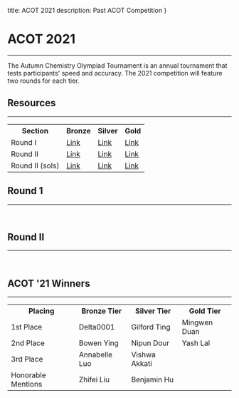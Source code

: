 title: ACOT 2021
description: Past ACOT Competition
}

# ACOT 2021
---
The Autumn Chemistry Olympiad Tournament is an annual tournament that tests participants' speed and accuracy.
The 2021 competition will feature two rounds for each tier.


## Resources
---
<table>
	<tr>
		<th>Section</th>
		<th>Bronze</th>
		<th>Silver</th>
		<th>Gold</th>
	</tr>
	<tr>
		<td>Round I</td>
		<td><a href="https://drive.google.com/file/d/1I7keaXhV8bNslZOY6S88cmULpsiu7Rgj/view?usp=sharing" class="text-blue-400 mt-0">Link</a></td>
		<td><a href="https://drive.google.com/file/d/17qa8OcbjGMt1yiHryxZVuOhHK1WzgY0e/view?usp=sharing" class="text-blue-400 mt-0">Link</a></td>
		<td><a href="https://drive.google.com/file/d/1HrUzIUd3N4gsgUuAt0MeYoJIkCc_FNgI/view?usp=sharing" class="text-blue-400 mt-0">Link</a></td>
	</tr>
	<tr>
		<td>Round II</td>
		<td><a href="https://docs.google.com/document/d/1MWZ1feVDaXGJkkrfIsz9xzbJlSXBBfHh3GxOAOrAsgg/edit?usp=sharing" class="text-blue-400 mt-0">Link</a></td>
		<td><a href="https://docs.google.com/document/d/1V7diTjHgGwKdz1z0WnwUO60sFInaY8Oz5McbP-lPfgw/edit?usp=sharing" class="text-blue-400 mt-0">Link</a></td>
		<td><a href="https://docs.google.com/document/d/1XKCNE3dEzKCseC9BKV3UVR9g7gsJLQ8aboH21RNMODI/edit?usp=sharing" class="text-blue-400 mt-0">Link</a></td>
	</tr>
	<tr>
		<td>Round II (sols)</td>
		<td><a href="https://docs.google.com/document/d/1lw5Hx1TP0IQab5bchD9DO8bmpSBBpIy66btsWinrDDo/edit?usp=sharing" class="text-blue-400 mt-0">Link</a></td>
		<td><a href="https://docs.google.com/document/d/19GFLLNdR-v3fLyXbpAuVgtNnfE-zBqbdVwUTKWJfuro/edit?usp=sharing" class="text-blue-400 mt-0">Link</a></td>
		<td><a href="https://docs.google.com/document/d/1p0oruG1Tix38Ryu_EW93DMVv5Qf0Rcm8dIVLaV9Ghuo/edit?usp=sharing" class="text-blue-400 mt-0">Link</a></td>
	</tr>
</table>


## Round 1
---
<img src="https://imgur.com/r1PzjTC.png" alt=""/>
<img src="https://imgur.com/0b3jaG0.png" alt=""/>
<img src="https://imgur.com/dcvzD7z.png" alt=""/>


## Round II
---
<img src="https://imgur.com/50ywWri.png" alt=""/>
<img src="https://imgur.com/hsAI3ow.png" alt=""/>
<img src="https://imgur.com/Pd0wZXJ.png" alt=""/>


## ACOT '21 Winners
---
<table>
	<tr>
		<th>Placing</th>
		<th>Bronze Tier</th>
		<th>Silver Tier</th>
		<th>Gold Tier</th>
	</tr>
	<tr>
		<td>1st Place</td>
		<td>Delta0001</td>
		<td>Gilford Ting</td>
		<td>Mingwen Duan</td>
	</tr>
	<tr>
		<td>2nd Place</td>
		<td>Bowen Ying</td>
		<td>Nipun Dour</td>
		<td>Yash Lal</td>
	</tr>
	<tr>
		<td>3rd Place</td>
		<td>Annabelle Luo</td>
		<td>Vishwa Akkati</td>
		<td/>
	</tr>
	<tr>
		<td>Honorable Mentions</td>
		<td>Zhifei Liu</td>
		<td>Benjamin Hu</td>
		<td/>
	</tr>
</table>


